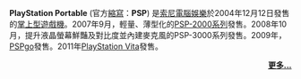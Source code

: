 '''PlayStation Portable''' (官方[[縮寫|縮寫]]：'''PSP''') 是[[索尼|索尼電腦娛樂]]於2004年12月12日發售的[[掌上型遊戲機|掌上型遊戲機]]。2007年9月，輕量、薄型化的[[PlayStation_Portable_Slim_&_Lite|PSP-2000系列]]發售。2008年10月，提升液晶螢幕鮮豔及對比度並內建麥克風的PSP-3000系列發售。2009年，[[PSPgo|PSPgo]]發售。2011年[[PlayStation_Vita|PlayStation Vita]]發售。
<div style="text-align:right;">'''[[PlayStation_Portable|更多...]]'''</div>